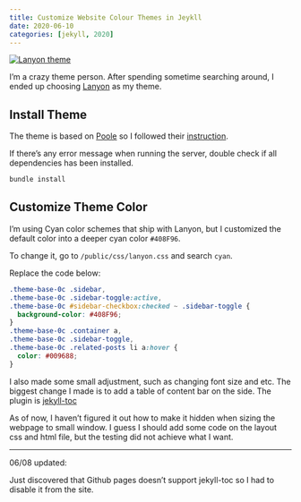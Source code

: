```yaml
---
title: Customize Website Colour Themes in Jeykll
date: 2020-06-10
categories: [jekyll, 2020]
---
```


[![Lanyon theme](lanyon.png)](https://github.com/poole/lanyon)


I'm a crazy theme person. After spending sometime searching around, I ended up choosing [Lanyon](https://github.com/poole/lanyon) as my theme.

## Install Theme

The theme is based on [Poole](https://github.com/poole) so I followed their [instruction](https://github.com/poole/poole#usage).

If there's any error message when running the server, double check if all dependencies has been installed.

```bash
bundle install
```

## Customize Theme Color

I'm using Cyan color schemes that ship with Lanyon, but I customized the default color into a deeper cyan color `#408F96`.

To change it, go to `/public/css/lanyon.css` and search `cyan`.

Replace the code below:

```css
.theme-base-0c .sidebar,
.theme-base-0c .sidebar-toggle:active,
.theme-base-0c #sidebar-checkbox:checked ~ .sidebar-toggle {
  background-color: #408F96;
}
.theme-base-0c .container a,
.theme-base-0c .sidebar-toggle,
.theme-base-0c .related-posts li a:hover {
  color: #009688;
}
```

I also made some small adjustment, such as changing font size and etc. The biggest change I made is to add a table of content bar on the side. The plugin is [jekyll-toc](https://github.com/toshimaru/jekyll-toc)

As of now, I haven't figured it out how to make it hidden when sizing the webpage to small window. I guess I should add some code on the layout css and html file, but the testing did not achieve what I want.

----
06/08 updated:

Just discovered that Github pages doesn't support jekyll-toc so I had to disable it from the site.
